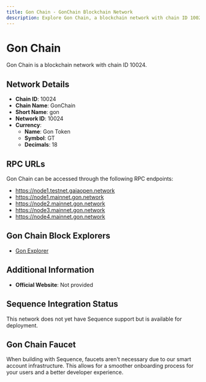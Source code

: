 ```yaml
--- 
title: Gon Chain - GonChain Blockchain Network
description: Explore Gon Chain, a blockchain network with chain ID 10024. Learn about its native currency, Gon Token, and how to interact with the network.
---
```


# Gon Chain

Gon Chain is a blockchain network with chain ID 10024.

## Network Details

- **Chain ID**: 10024
- **Chain Name**: GonChain
- **Short Name**: gon
- **Network ID**: 10024
- **Currency**: 
  - **Name**: Gon Token
  - **Symbol**: GT
  - **Decimals**: 18

## RPC URLs

Gon Chain can be accessed through the following RPC endpoints:

- https://node1.testnet.gaiaopen.network
- https://node1.mainnet.gon.network
- https://node2.mainnet.gon.network
- https://node3.mainnet.gon.network
- https://node4.mainnet.gon.network

## Gon Chain Block Explorers

- [Gon Explorer](https://gonscan.com)

## Additional Information

- **Official Website**: Not provided

## Sequence Integration Status

This network does not yet have Sequence support but is available for deployment.

## Gon Chain Faucet

When building with Sequence, faucets aren't necessary due to our smart account infrastructure. This allows for a smoother onboarding process for your users and a better developer experience.
